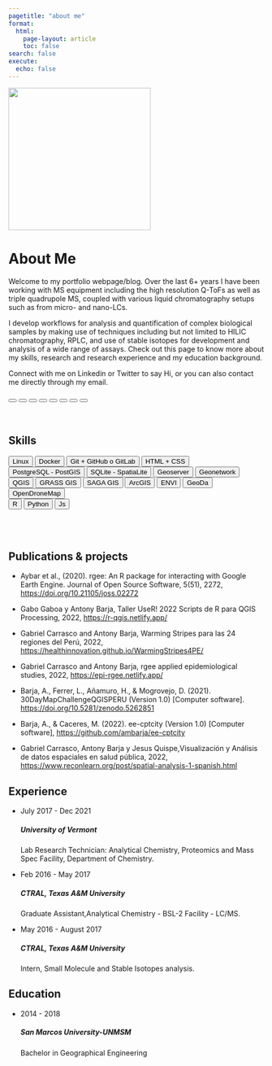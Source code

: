 ```yaml
---
pagetitle: "about me"
format:
  html:
    page-layout: article
    toc: false
search: false
execute:
  echo: false
---
```


::: {.column-margin}
<img src= "https://user-images.githubusercontent.com/23284899/186580997-b3c9258e-98ff-42a9-a2ee-a2abd72aa5dc.jpg" width='280px' style="padding-right: 25px;">
:::

# About Me

Welcome to my portfolio webpage/blog. Over the last 6+ years I have been working with MS equipment including the high resolution Q-ToFs as well as triple quadrupole MS, coupled with various liquid chromatography setups such as from micro- and nano-LCs. 

I develop workflows for analysis and quantification of complex biological samples by making use of techniques including but not limited to HILIC chromatography, RPLC, and use of stable isotopes for development and analysis of a wide range of assays. Check out this page to know more about my skills, research and research experience and my education background.

Connect with me on Linkedin or Twitter to say Hi, or you can also contact me directly through my email.



```{=html}
<!-- linking the fontawesome library -->

<link rel="stylesheet" href="https://cdnjs.cloudflare.com/ajax/libs/font-awesome/6.1.1/css/all.min.css" integrity="sha512-KfkfwYDsLkIlwQp6LFnl8zNdLGxu9YAA1QvwINks4PhcElQSvqcyVLLD9aMhXd13uQjoXtEKNosOWaZqXgel0g==" crossorigin="anonymous" referrerpolicy="no-referrer" />

```



```{=html}
<button type="button" class="btn btn-light"><a href="https://www.linkedin.com/in/karatsidhu/"><i class="fa-brands fa-linkedin-in"></i></a></button>

<button type="button" class="btn btn-light"><a href ="https://karatsidhu.com/data/pdf/cv.pdf"><i class="fa-solid fa-book-bookmark"></i></a></button>

<button type="button" class="btn btn-light"><a href="https://www.twitter.com/karat_sidhu/"><i class="fa-brands fa-twitter"></i></a></button>


<button type="button" class="btn btn-light"><a href="mailto:karatsingh@gmail.com"><i class="fa-solid fa-at"></i></a></button>


<button type="button" class="btn btn-light"><a href="https://karatsidhu.com/blog.html"><i class="fa-solid fa-blog"></i></a></button>

<button type="button" class="btn btn-light"><a href="https://orcid.org/0000-0002-8769-0926"><i class="fa-brands fa-orcid"></i></a></button>

<button type="button" class="btn btn-light"><a href="https://github.com/SidhuK"><i class="fa-brands fa-github"></i></a></button>

<button type="button" class="btn btn-light">      <a href="https://www.researchgate.net/profile/Karatatiwant-Sidhu"><i class="fa-brands fa-researchgate"></i></a></button>

<br> <br> <br>
```

```{=html}

<div class="section-title">
<h2><i class="bi bi-tools"></i>  Skills </h2>
</div>
<button type="button" class="btn btn-dark btn-sm">Linux</button>
<button type="button" class="btn btn-dark btn-sm">Docker</button>
<button type="button" class="btn btn-dark btn-sm">Git + GitHub o GitLab</button>
<button type="button" class="btn btn-dark btn-sm">HTML + CSS</button>
<br>
<button type="button" class="btn btn-dark btn-sm">PostgreSQL - PostGIS</button>
<button type="button" class="btn btn-dark btn-sm">SQLite - SpatiaLite</button>
<button type="button" class="btn btn-dark btn-sm">Geoserver</button>
<button type="button" class="btn btn-dark btn-sm">Geonetwork</button>
<br>
<button type="button" class="btn btn-dark btn-sm">QGIS</button>
<button type="button" class="btn btn-dark btn-sm">GRASS GIS</button>
<button type="button" class="btn btn-dark btn-sm">SAGA GIS</button>
<button type="button" class="btn btn-dark btn-sm">ArcGIS</button>
<button type="button" class="btn btn-dark btn-sm">ENVI</button>
<button type="button" class="btn btn-dark btn-sm">GeoDa</button>
<button type="button" class="btn btn-dark btn-sm">OpenDroneMap</button>
<br>
<button type="button" class="btn btn-dark btn-sm">R</button>
<button type="button" class="btn btn-dark btn-sm">Python</button>
<button type="button" class="btn btn-dark btn-sm">Js</button>

<br><br><br><br>

```


```{=html}

<div class="section-title">
    <h2><i class="fa-solid fa-dna"></i> Publications & projects </h2>
</div>
```

- Aybar et al., (2020). rgee: An R package for interacting with Google Earth Engine. Journal of Open Source Software, 5(51), 2272, [https://doi.org/10.21105/joss.02272](https://doi.org/10.21105/joss.02272)

- Gabo Gaboa y Antony Barja, Taller UseR! 2022 Scripts de R para QGIS Processing, 2022, [https://r-qgis.netlify.app/](https://r-qgis.netlify.app/)

- Gabriel Carrasco and Antony Barja, Warming Stripes para las 24 regiones del Perú, 2022, [https://healthinnovation.github.io/WarmingStripes4PE/](https://healthinnovation.github.io/WarmingStripes4PE/)

- Gabriel Carrasco and Antony Barja, rgee applied epidemiological studies, 2022, [https://epi-rgee.netlify.app/](https://epi-rgee.netlify.app/)

- Barja, A., Ferrer, L., Añamuro, H., & Mogrovejo, D. (2021). 30DayMapChallengeQGISPERU (Version 1.0) [Computer software]. [https://doi.org/10.5281/zenodo.5262851](https://doi.org/10.5281/zenodo.5262851)

- Barja, A., & Caceres, M. (2022). ee-cptcity (Version 1.0) [Computer software], [https://github.com/ambarja/ee-cptcity](https://github.com/ambarja/ee-cptcity)

- Gabriel Carrasco, Antony Barja y Jesus Quispe,Visualización y Análisis de datos espaciales en salud pública, 2022, [https://www.reconlearn.org/post/spatial-analysis-1-spanish.html](https://www.reconlearn.org/post/spatial-analysis-1-spanish.html)

```{=html}
<section class="section gray-bg" id="resume">
            <div class="container">
                <div class="row">
                    <div class="col-lg-6">
                        <div class="section-title">
                            <h2> <i class="fa-solid fa-briefcase"></i> Experience </h2>
                        </div>
                    </div>
                </div>
                <div class="row">
                    <div class="col-lg-6 m-15px-tb">
                        <div class="resume-box">
                            <ul>
                                <li>
                                    <div class="icon">
                                <i class="fa-solid fa-flask"></i>                                    
                                </div>
                                    <span class="time">July 2017 - Dec 2021</span>
                                    <h5>University of Vermont</h5>
                                    <p>Lab Research Technician: Analytical Chemistry, Proteomics and Mass Spec Facility, Department of Chemistry.</p>
                                </li>
                                <li>
                                    <div class="icon">
                                        <i class="fa-solid fa-flask"></i>
                                    </div>
                                    <span class="time">Feb 2016 - May 2017</span>
                                    <h5>CTRAL, Texas A&M University</h5>
                                    <p>
                                        Graduate Assistant,Analytical Chemistry - BSL-2 Facility - LC/MS.</p>
                                </li>
                                <li>
                                    <div class="icon">
                                        <i class="fa-solid fa-flask"></i>
                                    </div>
                                    <span class="time">May 2016 - August 2017</span>
                                    <h5>CTRAL, Texas A&M University</h5>
                                    <p>Intern, Small Molecule and Stable Isotopes analysis.</p>
                                </li>
                            </ul>
                        </div>
                    </div>
        </section>
```


```{=html}

<section class="section gray-bg" id="resume">
            <div class="container">
                <div class="row">
                    <div class="col-lg-6">
                        <div class="section-title">
                            <h2><i class="fa-solid fa-building-columns"></i> Education</h2>
                        </div>
                    </div>
                </div>
                <div class="row">
                    <div class="col-lg-6 m-15px-tb">
                        <div class="resume-box">
                            <ul>
                                <li>
                                    <div class="icon">
                                        <i class="fas fa-user-graduate"></i>
                                    </div>
                                    <span class="time">2014 - 2018</span>
                                    <h5>San Marcos University-UNMSM</h5>
                                    <p>Bachelor in Geographical Engineering</p>
                                </li>
                            </ul>
                        </div>
                    </div>
        </section>
```


